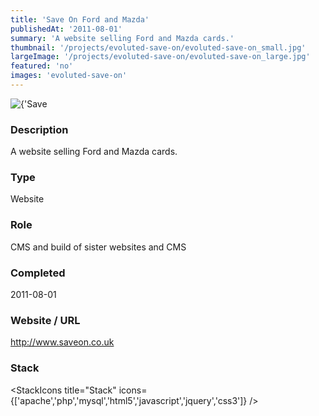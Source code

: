```yaml
---
title: 'Save On Ford and Mazda'
publishedAt: '2011-08-01'
summary: 'A website selling Ford and Mazda cards.'
thumbnail: '/projects/evoluted-save-on/evoluted-save-on_small.jpg'
largeImage: '/projects/evoluted-save-on/evoluted-save-on_large.jpg'
featured: 'no'
images: 'evoluted-save-on'
---
```


<div className="relative w-full h-[400px] sm:h-[600px] md:h-[760px] lg:h-[920px]">
  <Image
    alt={'Save On Ford and Mazda'}
    src={'/projects/evoluted-save-on/evoluted-save-on.jpg'}
    sizes="(max-width: 640px) 100%, 100%"
    fill={true}
    priority
    style={{
      objectFit: 'contain'
    }}
  />
</div>

### Description

A website selling Ford and Mazda cards.


### Type

Website

### Role

CMS and build of sister websites and CMS

### Completed
2011-08-01

### Website / URL
http://www.saveon.co.uk


### Stack

<StackIcons
  title="Stack"
  icons={['apache','php','mysql','html5','javascript','jquery','css3']}
  />
